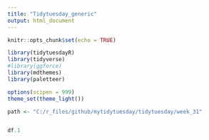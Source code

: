 ```yaml
---
title: "Tidytuesday_generic"
output: html_document
---
```


```r
knitr::opts_chunk$set(echo = TRUE)
```

```r
library(tidytuesdayR)
library(tidyverse)
#library(ggforce)
library(mdthemes)
library(paletteer)

options(scipen = 999)
theme_set(theme_light())

path <- "C:/r_files/github/mytidytuesday/tidytuesday/week_31"
```

```r

```

```r
df.1


```
